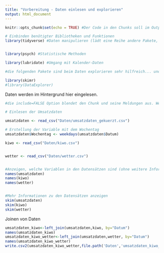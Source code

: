 ```yaml
---
title: "Vorbereitung - Daten einlesen und explorieren"
output: html_document
---
```


```r
knitr::opts_chunk$set(echo = TRUE) #Der Code in den Chunks soll im Output stehen
```


```r

# Einbinden benötigter Bibliotheken und Funktionen
library(tidyverse) #Daten manipulieren (lädt eine Reihe andere Pakete, z.B. readr, dplyr, ggplot2) 


library(psych) #Statistische Methoden

library(lubridate) #Umgang mit Kalender-Daten

#die folgenden Pakete sind beim Daten explorieren sehr hilfreich... und vermutlich nicht vorinstalliert bei Euch

library(skimr)
#library(DataExplorer)

```


Daten werden im Hintergrund hier eingelesen.

```r
#die include=FALSE Option blendet den Chunk und seine Meldungen aus. Wenn Ihr genauer sehn wollt, was da passiert: Auf TRUE setzen

# Einlesen der Umsatzdaten

umsatzdaten <- read_csv("Daten/umsatzdaten_gekuerzt.csv")

# Erstellung der Variable mit dem Wochentag
umsatzdaten$Wochentag <- weekdays(umsatzdaten$Datum)

kiwo <- read_csv("Daten/kiwo.csv")


wetter <- read_csv("Daten/wetter.csv")



```

```r

#Anzeigen, welche Variablen in den Datensätzen sind (ohne weitere Information , nur Name) 
names(umsatzdaten) 
names(kiwo) 
names(wetter) 


#Mehr Informationen zu den Datensätzen anzeigen
skim(umsatzdaten)
skim(kiwo)
skim(wetter)

```


Joinen von Daten

```r


umsatzdaten_kiwo<-left_join(umsatzdaten,kiwo, by="Datum")
names(umsatzdaten_kiwo)
umsatzdaten_kiwo_wetter<-left_join(umsatzdaten,wetter, by="Datum")
names(umsatzdaten_kiwo_wetter)
write.csv2(umsatzdaten_kiwo_wetter,file.path('Daten','umsatzdaten_kiwo_wetter.csv',fsep = .Platform$file.sep))

```


